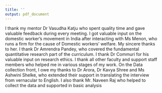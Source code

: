 ```yaml
---
title: ''
output: pdf_document
---
```


\section*{Acknowledgement}

I thank my mentor Dr Vasudha Katju who spent quality time and gave valuable feedback during every meeting.  I got valuable input on the domestic worker's movement in India after interacting with Ms Menon, who runs a firm for the cause of Domestic workers' welfare. My sincere thanks to her. I thank Dr Amrendra Pandey, who covered the fundamental quantitative research part of the curriculum. I thank Dr Commuri for his valuable input on research ethics. I thank all other faculty and support staff members who helped me in various stages of my work. On the Data collection front, I owe my thanks to Dr Arora, Dr Kavya Shree and Ms Ashwini Shelke, who extended their support in translating the interview from vernacular to English. I also thank Mr. Naveen Raj who helped to collect the data and supported in basic analysis